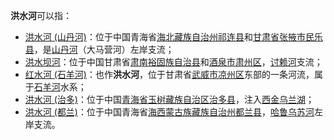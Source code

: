 '''洪水河'''可以指：
*[[洪水河_(山丹河)|洪水河 (山丹河)]]：位于中国青海省[[海北藏族自治州|海北藏族自治州]][[祁连县|祁连县]]和[[甘肃省|甘肃省]][[张掖市|张掖市]][[民乐县|民乐县]]，是[[山丹河|山丹河]]（大马营河）左岸支流；
*[[洪水坝河|洪水坝河]]：位于中国甘肃省[[肃南裕固族自治县|肃南裕固族自治县]]和[[酒泉市|酒泉市]][[肃州区|肃州区]]，[[讨赖河|讨赖河]]支流；
*[[红水河_(石羊河)|红水河 (石羊河)]]：也作'''洪水河'''，位于甘肃省[[武威市|武威市]][[凉州区|凉州区]]东部的一条河流，属于[[石羊河|石羊河]]水系；
*[[洪水河_(治多)|洪水河 (治多)]]：位于中国[[青海省|青海省]][[玉树藏族自治区|玉树藏族自治区]][[治多县|治多县]]，注入[[西金乌兰湖|西金乌兰湖]]；
*[[洪水河_(都兰)|洪水河 (都兰)]]：位于中国青海省[[海西蒙古族藏族自治州|海西蒙古族藏族自治州]][[都兰县|都兰县]]，[[哈鲁乌苏河|哈鲁乌苏河]]左岸支流。
{{消歧義|H|Cat=三字河名消歧義}}